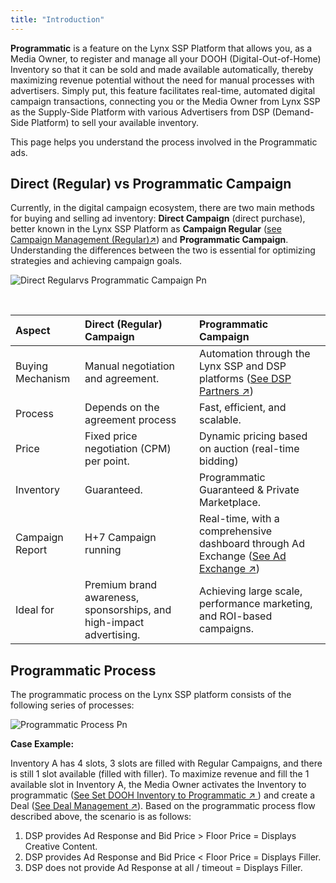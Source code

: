 ```yaml
---
title: "Introduction"
---
```


**Programmatic** is a feature on the Lynx SSP Platform that allows you, as a Media Owner, to register and manage all your DOOH (Digital-Out-of-Home) Inventory so that it can be sold and made available automatically, thereby maximizing revenue potential without the need for manual processes with advertisers. Simply put, this feature facilitates real-time, automated digital campaign transactions, connecting you or the Media Owner from Lynx SSP as the Supply-Side Platform with various Advertisers from DSP (Demand-Side Platform) to sell your available inventory.

This page helps you understand the process involved in the Programmatic ads.

## Direct (Regular) vs Programmatic Campaign

Currently, in the digital campaign ecosystem, there are two main methods for buying and selling ad inventory: **Direct Campaign** (direct purchase), better known in the Lynx SSP Platform as **Campaign Regular** ([see Campaign Management (Regular)↗]()) and **Programmatic Campaign**. Understanding the differences between the two is essential for optimizing strategies and achieving campaign goals.

![Direct Regularvs Programmatic Campaign Pn](/images/programmatic/DirectRegularvsProgrammaticCampaign.png)

<p>‎ ‎ ‎ ‎ ‎ ‎  </p>

| **Aspect**       | **Direct (Regular) Campaign**                                       | **Programmatic Campaign**                                                                                                                                                                                         |
| :--------------- | :------------------------------------------------------------------ | :---------------------------------------------------------------------------------------------------------------------------------------------------------------------------------------------------------------- |
| Buying Mechanism | Manual negotiation and agreement.                                   | Automation through the Lynx SSP and DSP platforms ([See DSP Partners ↗]())|
| Process          | Depends on the agreement process                                    | Fast, efficient, and scalable.                                                                                                                                                                                    |
| Price            | Fixed price negotiation (CPM) per point.                            | Dynamic pricing based on auction (real-time bidding)                                                                                                                                                              |
| Inventory        | Guaranteed.                                                         | Programmatic Guaranteed & Private Marketplace.                                                                                                                                                                    |
| Campaign Report  | H+7 Campaign running                                                | Real-time, with a comprehensive dashboard through Ad Exchange ([See Ad Exchange ↗]())             |
| Ideal for        | Premium brand awareness, sponsorships, and high-impact advertising. | Achieving large scale, performance marketing, and ROI-based campaigns.                                                                                                                                            |

## Programmatic Process

The programmatic process on the Lynx SSP platform consists of the following series of processes:

![Programmatic Process Pn](/images/programmatic/ProgrammaticProcess.png)

**Case Example:**

Inventory A has 4 slots, 3 slots are filled with Regular Campaigns, and there is still 1 slot available (filled with filler). To maximize revenue and fill the 1 available slot in Inventory A, the Media Owner activates the Inventory to programmatic ([See Set DOOH Inventory to Programmatic ↗ ]()) and create a Deal ([See Deal Management ↗]()). Based on the programmatic process flow described above, the scenario is as follows:

1. DSP provides Ad Response and Bid Price \> Floor Price = Displays Creative Content.
2. DSP provides Ad Response and Bid Price \< Floor Price = Displays Filler.
3. DSP does not provide Ad Response at all / timeout = Displays Filler.